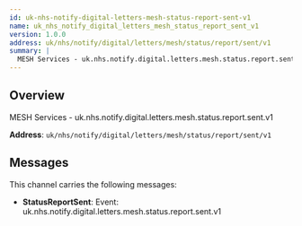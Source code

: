 ```yaml
---
id: uk-nhs-notify-digital-letters-mesh-status-report-sent-v1
name: uk_nhs_notify_digital_letters_mesh_status_report_sent_v1
version: 1.0.0
address: uk/nhs/notify/digital/letters/mesh/status/report/sent/v1
summary: |
  MESH Services - uk.nhs.notify.digital.letters.mesh.status.report.sent.v1
---
```


## Overview

MESH Services - uk.nhs.notify.digital.letters.mesh.status.report.sent.v1

**Address**: `uk/nhs/notify/digital/letters/mesh/status/report/sent/v1`

## Messages

This channel carries the following messages:

- **StatusReportSent**: Event: uk.nhs.notify.digital.letters.mesh.status.report.sent.v1

